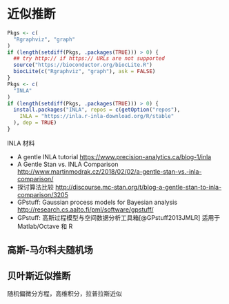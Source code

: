 # 近似推断 {#r-inla}

```r
Pkgs <- c(
  "Rgraphviz", "graph"
)
if (length(setdiff(Pkgs, .packages(TRUE))) > 0) {
  ## try http:// if https:// URLs are not supported
  source("https://bioconductor.org/biocLite.R")
  biocLite(c("Rgraphviz", "graph"), ask = FALSE)
}
Pkgs <- c(
  "INLA"
)
if (length(setdiff(Pkgs, .packages(TRUE))) > 0) {
  install.packages("INLA", repos = c(getOption("repos"),
    INLA = "https://inla.r-inla-download.org/R/stable"
  ), dep = TRUE)
}
```

INLA 材料

- A gentle INLA tutorial <https://www.precision-analytics.ca/blog-1/inla>
- A Gentle Stan vs. INLA Comparison <http://www.martinmodrak.cz/2018/02/02/a-gentle-stan-vs.-inla-comparison/>
- 探讨算法比较 <http://discourse.mc-stan.org/t/blog-a-gentle-stan-to-inla-comparison/3205>
- GPstuff: Gaussian process models for Bayesian analysis  <http://research.cs.aalto.fi/pml/software/gpstuff/>
- GPstuff: 高斯过程模型与空间数据分析工具箱[@GPstuff2013JMLR] 适用于 Matlab/Octave 和 R

## 高斯-马尔科夫随机场


## 贝叶斯近似推断

随机偏微分方程，高维积分，拉普拉斯近似

